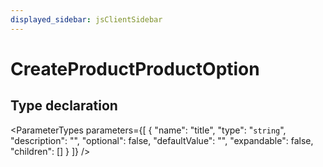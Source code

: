 ```yaml
---
displayed_sidebar: jsClientSidebar
---
```



# CreateProductProductOption

## Type declaration

<ParameterTypes parameters={[
  {
    "name": "title",
    "type": "`string`",
    "description": "",
    "optional": false,
    "defaultValue": "",
    "expandable": false,
    "children": []
  }
]} />
